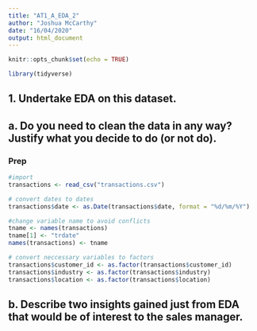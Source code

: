 ```yaml
---
title: "AT1_A_EDA_2"
author: "Joshua McCarthy"
date: "16/04/2020"
output: html_document
---
```


```r
knitr::opts_chunk$set(echo = TRUE)
```

```r
library(tidyverse)
```

## 1. Undertake EDA on this dataset. 

## a. Do you need to clean the data in any way? Justify what you decide to do (or not do). 

### Prep
```r
#import
transactions <- read_csv("transactions.csv")

# convert dates to dates
transactions$date <- as.Date(transactions$date, format = "%d/%m/%Y")

#change variable name to avoid conflicts
tname <- names(transactions)
tname[1] <- "trdate"
names(transactions) <- tname

# convert neccessary variables to factors
transactions$customer_id <- as.factor(transactions$customer_id) 
transactions$industry <- as.factor(transactions$industry)
transactions$location <- as.factor(transactions$location)
```


## b. Describe two insights gained just from EDA that would be of interest to the sales manager.